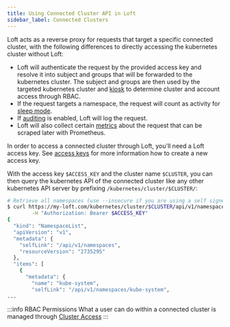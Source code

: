 ```yaml
---
title: Using Connected Cluster API in Loft
sidebar_label: Connected Clusters
---
```


Loft acts as a reverse proxy for requests that target a specific connected cluster, with the following differences to directly accessing the kubernetes cluster without Loft:
- Loft will authenticate the request by the provided access key and resolve it into subject and groups that will be forwarded to the kubernetes cluster. The subject and groups are then used by the targeted kubernetes cluster and [kiosk](https://github.com/loft-sh/kiosk) to determine cluster and account access through RBAC. 
- If the request targets a namespace, the request will count as activity for [sleep mode](../../spaces/sleep-mode.mdx).
- If [auditing](./auditing/overview.mdx) is enabled, Loft will log the request.
- Loft will also collect certain [metrics](../../admin/guides/metrics.mdx) about the request that can be scraped later with Prometheus.

In order to access a connected cluster through Loft, you'll need a Loft access key. See [access keys](../../api/access-keys.mdx) for more information how to create a new access key.

With the access key `$ACCESS_KEY` and the cluster name `$CLUSTER`, you can then query the kubernetes API of the connected cluster like any other kubernetes API server by prefixing `/kubernetes/cluster/$CLUSTER/`:
```bash
# Retrieve all namespaces (use --insecure if you are using a self signed certificate)
$ curl https://my-loft.com/kubernetes/cluster/$CLUSTER/api/v1/namespaces \
        -H "Authorization: Bearer $ACCESS_KEY"
{
  "kind": "NamespaceList",
  "apiVersion": "v1",
  "metadata": {
    "selfLink": "/api/v1/namespaces",
    "resourceVersion": "2735295"
  },
  "items": [
    {
      "metadata": {
        "name": "kube-system",
        "selfLink": "/api/v1/namespaces/kube-system",
...
```

:::info RBAC Permissions
What a user can do within a connected cluster is managed through [Cluster Access](../../clusters/access/cluster-access.mdx)
:::
